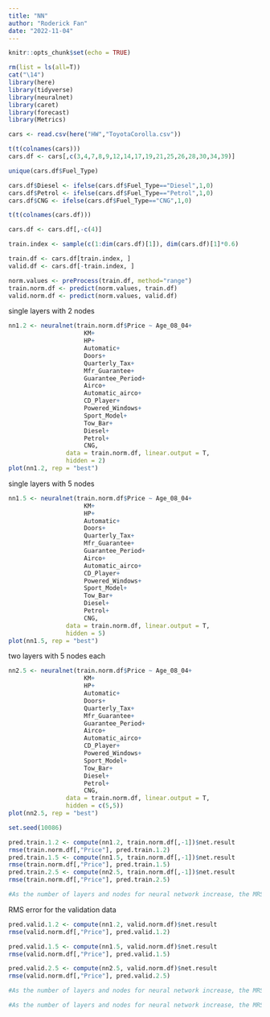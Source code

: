 ```yaml
---
title: "NN"
author: "Roderick Fan"
date: "2022-11-04"
---
```


```r
knitr::opts_chunk$set(echo = TRUE)
```

```r
rm(list = ls(all=T))
cat("\14")
library(here)
library(tidyverse)
library(neuralnet)
library(caret)
library(forecast)
library(Metrics)

cars <- read.csv(here("HW","ToyotaCorolla.csv"))
```

```r
t(t(colnames(cars)))
cars.df <- cars[,c(3,4,7,8,9,12,14,17,19,21,25,26,28,30,34,39)]

unique(cars.df$Fuel_Type)

cars.df$Diesel <- ifelse(cars.df$Fuel_Type=="Diesel",1,0)
cars.df$Petrol <- ifelse(cars.df$Fuel_Type=="Petrol",1,0)
cars.df$CNG <- ifelse(cars.df$Fuel_Type=="CNG",1,0)

t(t(colnames(cars.df)))

cars.df <- cars.df[,-c(4)]

```

```r
train.index <- sample(c(1:dim(cars.df)[1]), dim(cars.df)[1]*0.6)

train.df <- cars.df[train.index, ]
valid.df <- cars.df[-train.index, ]
```

```r
norm.values <- preProcess(train.df, method="range") 
train.norm.df <- predict(norm.values, train.df)
valid.norm.df <- predict(norm.values, valid.df)
```

single layers with 2 nodes
```r
nn1.2 <- neuralnet(train.norm.df$Price ~ Age_08_04+
                     KM+
                     HP+
                     Automatic+
                     Doors+
                     Quarterly_Tax+
                     Mfr_Guarantee+
                     Guarantee_Period+
                     Airco+
                     Automatic_airco+
                     CD_Player+
                     Powered_Windows+
                     Sport_Model+
                     Tow_Bar+
                     Diesel+
                     Petrol+
                     CNG,
                data = train.norm.df, linear.output = T,
                hidden = 2)
plot(nn1.2, rep = "best")


```


single layers with 5 nodes
```r
nn1.5 <- neuralnet(train.norm.df$Price ~ Age_08_04+
                     KM+
                     HP+
                     Automatic+
                     Doors+
                     Quarterly_Tax+
                     Mfr_Guarantee+
                     Guarantee_Period+
                     Airco+
                     Automatic_airco+
                     CD_Player+
                     Powered_Windows+
                     Sport_Model+
                     Tow_Bar+
                     Diesel+
                     Petrol+
                     CNG,
                data = train.norm.df, linear.output = T,
                hidden = 5)
plot(nn1.5, rep = "best")
```


two layers with 5 nodes each
```r
nn2.5 <- neuralnet(train.norm.df$Price ~ Age_08_04+
                     KM+
                     HP+
                     Automatic+
                     Doors+
                     Quarterly_Tax+
                     Mfr_Guarantee+
                     Guarantee_Period+
                     Airco+
                     Automatic_airco+
                     CD_Player+
                     Powered_Windows+
                     Sport_Model+
                     Tow_Bar+
                     Diesel+
                     Petrol+
                     CNG,
                data = train.norm.df, linear.output = T,
                hidden = c(5,5))
plot(nn2.5, rep = "best")
```


```r
set.seed(10086)

pred.train.1.2 <- compute(nn1.2, train.norm.df[,-1])$net.result
rmse(train.norm.df[,"Price"], pred.train.1.2)
pred.train.1.5 <- compute(nn1.5, train.norm.df[,-1])$net.result
rmse(train.norm.df[,"Price"], pred.train.1.5)
pred.train.2.5 <- compute(nn2.5, train.norm.df[,-1])$net.result
rmse(train.norm.df[,"Price"], pred.train.2.5)

#As the number of layers and nodes for neural network increase, the MRSE for training data will drop.

```

RMS error for the validation data
```r

pred.valid.1.2 <- compute(nn1.2, valid.norm.df)$net.result
rmse(valid.norm.df[,"Price"], pred.valid.1.2)

pred.valid.1.5 <- compute(nn1.5, valid.norm.df)$net.result
rmse(valid.norm.df[,"Price"], pred.valid.1.5)

pred.valid.2.5 <- compute(nn2.5, valid.norm.df)$net.result
rmse(valid.norm.df[,"Price"], pred.valid.2.5)

#As the number of layers and nodes for neural network increase, the MRSE for validation data will drop.
```

```r
#As the number of layers and nodes for neural network increase, the MRSE should drop. However, due to the complexity and intend to avoid overfitting, I believe the appropriate number of layers and nodes for this application will be 1 hidden layers with 5 nodes.
```

